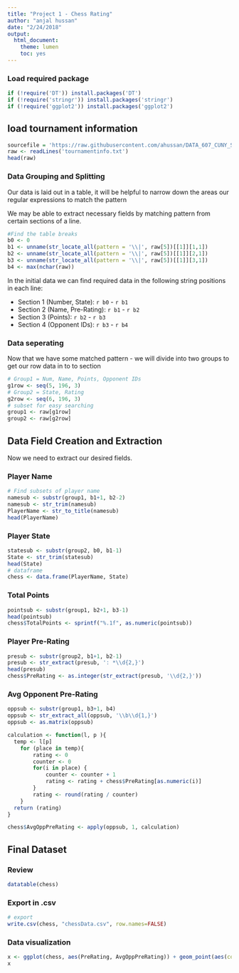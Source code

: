 ```yaml
---
title: "Project 1 - Chess Rating"
author: "anjal hussan"
date: "2/24/2018"
output: 
  html_document:
    theme: lumen
    toc: yes
---
```


### Load required package

```r
if (!require('DT')) install.packages('DT')
if (!require('stringr')) install.packages('stringr')
if (!require('ggplot2')) install.packages('ggplot2')
```

## load tournament information

```r
sourcefile = 'https://raw.githubusercontent.com/ahussan/DATA_607_CUNY_SPS/master/Project%201/tournamentinfo.txt'
raw <- readLines('tournamentinfo.txt')
head(raw)
```
### Data Grouping and Splitting
Our data is laid out in a table, it will be helpful to narrow down the areas our regular expressions to match the pattern

We may be able to extract necessary fields by matching pattern from certain sections of a line.

```r
#Find the table breaks
b0 <- 0
b1 <- unname(str_locate_all(pattern = '\\|', raw[5])[[1]][1,1])
b2 <- unname(str_locate_all(pattern = '\\|', raw[5])[[1]][2,1])
b3 <- unname(str_locate_all(pattern = '\\|', raw[5])[[1]][3,1])
b4 <- max(nchar(raw))
```

In the initial data we can find required data in the following string positions in each line: 

* Section 1 (Number, State): `r b0` - `r b1`
* Section 2 (Name, Pre-Rating): `r b1` - `r b2`
* Section 3 (Points): `r b2` - `r b3`
* Section 4 (Opponent IDs): `r b3` - `r b4`


### Data seperating

Now that we have some matched pattern - we will divide into two groups to get our row data in to to section

```r
# Group1 = Num, Name, Points, Opponent IDs
g1row <- seq(5, 196, 3)
# Group2 = State, Rating
g2row <- seq(6, 196, 3)
# subset for easy searching
group1 <- raw[g1row]
group2 <- raw[g2row]
```

## Data Field Creation and Extraction
Now we need to extract our desired fields. 


### Player Name 
```r
# Find subsets of player name
namesub <- substr(group1, b1+1, b2-2)
namesub <- str_trim(namesub)
PlayerName <- str_to_title(namesub)
head(PlayerName)
```

### Player State
```r
statesub <- substr(group2, b0, b1-1)
State <- str_trim(statesub)
head(State)
# dataframe
chess <- data.frame(PlayerName, State)
```

### Total Points
```r
pointsub <- substr(group1, b2+1, b3-1)
head(pointsub)
chess$TotalPoints <- sprintf("%.1f", as.numeric(pointsub))
```

### Player Pre-Rating

```r
presub <- substr(group2, b1+1, b2-1)
presub <- str_extract(presub, ': *\\d{2,}')
head(presub)
chess$PreRating <- as.integer(str_extract(presub, '\\d{2,}'))
```

### Avg Opponent Pre-Rating

```r
oppsub <- substr(group1, b3+1, b4)
oppsub <- str_extract_all(oppsub, '\\b\\d{1,}')
oppsub <- as.matrix(oppsub)

calculation <- function(l, p ){
  temp <- l[p]
    for (place in temp){
        rating <- 0
        counter <- 0
        for(i in place) {
            counter <- counter + 1
            rating <- rating + chess$PreRating[as.numeric(i)]
        }
        rating <- round(rating / counter)
    }
  return (rating)
}

chess$AvgOppPreRating <- apply(oppsub, 1, calculation)
```

## Final Dataset

### Review
```r
datatable(chess)
```

### Export in .csv

```r
# export
write.csv(chess, "chessData.csv", row.names=FALSE)
```

### Data visualization

```r
x <- ggplot(chess, aes(PreRating, AvgOppPreRating)) + geom_point(aes(color=TotalPoints)) + ggtitle("Pre-Rating VS Avg Opponent Pre-Rating by Total Points Gained")
x
```
